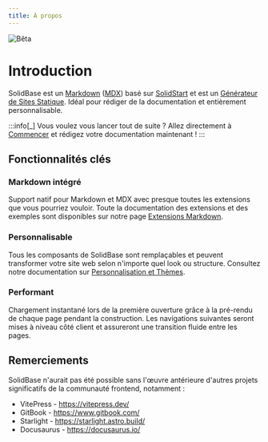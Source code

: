 ```yaml
---
title: À propos
---
```


![Bêta](../../../../assets/beta.png)

# Introduction

SolidBase est un [Markdown](https://www.wikiwand.com/fr/articles/Markdown) ([MDX](https://mdxjs.com/)) basé sur [SolidStart](https://start.solidjs.com/) et est un [Générateur de Sites Statique](https://www.wikiwand.com/fr/articles/Générateur_de_site_statique).
Idéal pour rédiger de la documentation et entièrement personnalisable.

:::info[_]
Vous voulez vous lancer tout de suite ? Allez directement à [Commencer](/getting-started) et rédigez votre documentation maintenant !
:::

## Fonctionnalités clés

### Markdown intégré

Support natif pour Markdown et MDX avec presque toutes les extensions que vous pourriez vouloir. Toute la documentation des extensions et des exemples sont disponibles sur notre page [Extensions Markdown](/md-extentions).

### Personnalisable

Tous les composants de SolidBase sont remplaçables et peuvent transformer votre site web selon n'importe quel look ou structure. Consultez notre documentation sur [Personnalisation et Thèmes](/customization).

### Performant

Chargement instantané lors de la première ouverture grâce à la pré-rendu de chaque page pendant la construction. Les navigations suivantes seront mises à niveau côté client et assureront une transition fluide entre les pages.

## Remerciements

SolidBase n'aurait pas été possible sans l'œuvre antérieure d'autres projets significatifs de la communauté frontend, notamment :

- VitePress - https://vitepress.dev/
- GitBook - https://www.gitbook.com/
- Starlight - https://starlight.astro.build/
- Docusaurus - https://docusaurus.io/
